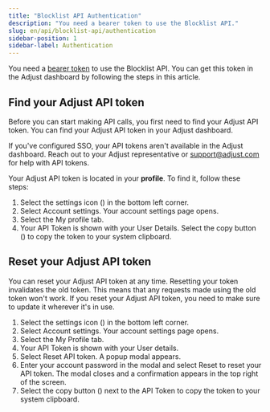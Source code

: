 ```yaml
---
title: "Blocklist API Authentication"
description: "You need a bearer token to use the Blocklist API."
slug: en/api/blocklist-api/authentication
sidebar-position: 1
sidebar-label: Authentication
---
```


You need a [bearer token](https://developer.mozilla.org/en-US/docs/Web/HTTP/Authentication) to use the Blocklist API. You can get this token in the Adjust dashboard by following the steps in this article.

## Find your Adjust API token

Before you can start making API calls, you first need to find your Adjust API token. You can find your Adjust API token in your Adjust dashboard.

<Callout type="important">

If you've configured SSO, your API tokens aren't available in the Adjust dashboard. Reach out to your Adjust representative or support@adjust.com for help with API tokens.

</Callout>

Your Adjust API token is located in your **profile**. To find it, follow these steps:

1. Select the settings icon (<Icon name="CogWheel" />) in the bottom left corner.
2. Select <GuiLabel>Account settings</GuiLabel>. Your account settings page opens.
3. Select the <GuiLabel>My profile</GuiLabel> tab.
4. Your <GuiLabel>API Token</GuiLabel> is shown with your <GuiLabel>User Details</GuiLabel>. Select the copy button (<Icon name="Copy" />) to copy the token to your system clipboard.

## Reset your Adjust API token

You can reset your Adjust API token at any time. Resetting your token invalidates the old token. This means that any requests made using the old token won't work. If you reset your Adjust API token, you need to make sure to update it wherever it's in use.

1. Select the settings icon (<Icon name="CogWheel" />) in the bottom left corner.
2. Select <GuiLabel>Account settings</GuiLabel>. Your account settings page opens.
3. Select the <GuiLabel>My Profile</GuiLabel> tab.
4. Your <GuiLabel>API Token</GuiLabel> is shown with your <GuiLabel>User details</GuiLabel>.
5. Select <GuiLabel>Reset API token</GuiLabel>. A popup modal appears.
6. Enter your account password in the modal and select <GuiLabel>Reset</GuiLabel> to reset your API token. The modal closes and a confirmation appears in the top right of the screen.
7. Select the copy button (<Icon name="Copy" />) next to the <GuiLabel>API Token</GuiLabel> to copy the token to your system clipboard.
